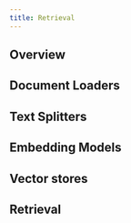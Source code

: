 ```yaml
---
title: Retrieval
---
```


## Overview

## Document Loaders

## Text Splitters

## Embedding Models

## Vector stores

## Retrieval